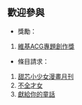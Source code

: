 ==歡迎參與==
*獎勵：
#[[WikiProject:ACG/維基ACG專題創作獎|維基ACG專題創作獎]]
*條目請求：
#[[甜芯小少女漫畫月刊|甜芯小少女漫畫月刊]]
#[[不全才女|不全才女]]
#[[獻給你的童話|獻給你的童話]]